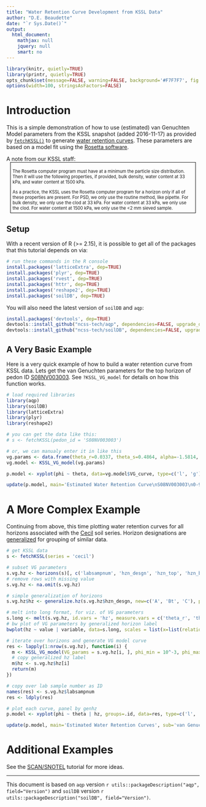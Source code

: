 ```yaml
---
title: "Water Retention Curve Development from KSSL Data"
author: "D.E. Beaudette"
date: "`r Sys.Date()`"
output:
  html_document:
    mathjax: null
    jquery: null
    smart: no
---
```

  
```r
library(knitr, quietly=TRUE)
library(printr, quietly=TRUE)
opts_chunk$set(message=FALSE, warning=FALSE, background='#F7F7F7', fig.retina=2, dev='png', tidy=FALSE, verbose=FALSE)
options(width=100, stringsAsFactors=FALSE)
```


# Introduction
This is a simple demonstration of how to use (estimated) van Genuchten Model parameters from the KSSL snapshot (added 2016-11-17) as provided by [`fetchKSSL()`](http://ncss-tech.github.io/AQP/soilDB/KSSL-demo.html) to generate [water retention curves](https://en.wikipedia.org/wiki/Water_retention_curve). These parameters are based on a model fit using the [Rosetta software](https://www.ars.usda.gov/pacific-west-area/riverside-ca/us-salinity-laboratory/docs/rosetta-model/). 

A note from our KSSL staff:
<div style="font-size: 80%; margin: 0px 10px 0px 10px; padding: 5px; border: 1px solid black;">The Rosetta computer program must have at a minimum the particle size distribution. Then it will use the following properties, if provided, bulk density, water content at 33 kPa, and water content at 1500 kPa.

As a practice, the KSSL uses the Rosetta computer program for a horizon only if all of these properties are present.  For PSD, we only use the routine method, like pipette.  For bulk density, we only use the clod at 33 kPa.  For water content at 33 kPa, we only use the clod.  For water content at 1500 kPa, we only use the <2 mm sieved sample.</div>

## Setup
With a recent version of R (>= 2.15), it is possible to get all of the packages that this tutorial depends on via:
```r
# run these commands in the R console
install.packages('latticeExtra', dep=TRUE)
install.packages('plyr', dep=TRUE)
install.packages('rvest', dep=TRUE)
install.packages('httr', dep=TRUE)
install.packages('reshape2', dep=TRUE)
install.packages('soilDB', dep=TRUE)
```

You will also need the latest version of `soilDB` and `aqp`:
```r
install.packages('devtools', dep=TRUE)
devtools::install_github("ncss-tech/aqp", dependencies=FALSE, upgrade_dependencies=FALSE)
devtools::install_github("ncss-tech/soilDB", dependencies=FALSE, upgrade_dependencies=FALSE)
```


## A Very Basic Example

Here is a very quick example of how to build a water retention curve from KSSL data. Lets get the van Genuchten parameters for the top horizon of pedon ID [S08NV003003](https://ncsslabdatamart.sc.egov.usda.gov/rptExecute.aspx?p=34942&r=6&submit1=Get+Report). See `?KSSL_VG_model` for details on how this function works.

```r
# load required libraries
library(aqp)
library(soilDB)
library(latticeExtra)
library(plyr)
library(reshape2)

# you can get the data like this:
# s <- fetchKSSL(pedon_id = 'S08NV003003')

# or, we can manualy enter it in like this
vg.params <- data.frame(theta_r=0.0337, theta_s=0.4864, alpha=-1.5814, npar=0.1227)
vg.model <- KSSL_VG_model(vg.params)

p.model <- xyplot(phi ~ theta, data=vg.model$VG_curve, type=c('l', 'g'), scales=list(alternating=3, x=list(tick.number=10), y=list(log=10, tick.number=10)), yscale.components=yscale.components.logpower, ylab=expression("Suction " (kPa)), xlab=expression("Volumetric Water Content " (cm^3/cm^3)), par.settings = list(plot.line=list(col='RoyalBlue', lwd=2)))

update(p.model, main='Estimated Water Retention Curve\nS08NV003003\n0-9cm', sub='van Genuchten Model Parameters fit by USDA-ARS Rosetta')

```


# A More Complex Example

Continuing from above, this time plotting water retention curves for all horizons associated with the [Cecil](http://casoilresource.lawr.ucdavis.edu/sde/?series=cecil) soil series. Horizon designations are [generalized](http://ncss-tech.github.io/AQP/aqp/gen-hz-assignment.html) for grouping of similar data. 
```r
# get KSSL data
s <- fetchKSSL(series = 'cecil')

# subset VG parameters
s.vg.hz <- horizons(s)[, c('labsampnum', 'hzn_desgn', 'hzn_top', 'hzn_bot', 'lab_texture_class', 'theta_r', 'theta_s', 'alpha', 'npar')]
# remove rows with missing value
s.vg.hz <- na.omit(s.vg.hz)

# simple generalization of horizons
s.vg.hz$hz <- generalize.hz(s.vg.hz$hzn_desgn, new=c('A', 'Bt', 'C'), pat=c('A', 'Bt', '^C'))

# melt into long format, for viz. of VG parameters
s.long <- melt(s.vg.hz, id.vars = 'hz', measure.vars = c('theta_r', 'theta_s', 'alpha', 'npar'))
# bw plot of VG parameters by generalized horizon label
bwplot(hz ~ value | variable, data=s.long, scales = list(x=list(relation='free', alternating=3)), strip=strip.custom(bg=grey(0.85)), as.table=TRUE, xlab='', main='van Genuchten Model Parameters fit by USDA-ARS Rosetta', sub='Pedons Correlated to the Cecil Soil Series')

# iterate over horizons and generate VG model curve
res <- lapply(1:nrow(s.vg.hz), function(i) {
  m <- KSSL_VG_model(VG_params = s.vg.hz[i, ], phi_min = 10^-3, phi_max=10^6)$VG_curve
  # copy generalized hz label
  m$hz <- s.vg.hz$hz[i]
  return(m)
})

# copy over lab sample number as ID
names(res) <- s.vg.hz$labsampnum
res <- ldply(res)

# plot each curve, panel by genhz
p.model <- xyplot(phi ~ theta | hz, groups=.id, data=res, type=c('l', 'g'), scales=list(alternating=3, x=list(tick.number=10), y=list(log=10, tick.number=10)), yscale.components=yscale.components.logpower, ylab=expression("Suction " (kPa)), xlab=expression("Volumetric Water Content " (cm^3/cm^3)), par.settings = list(superpose.line=list(col='RoyalBlue', lwd=1)), strip=strip.custom(bg=grey(0.85)), as.table=TRUE)

update(p.model, main='Estimated Water Retention Curves', sub='van Genuchten Model Parameters fit by USDA-ARS Rosetta')
```

# Additional Examples
See the [SCAN/SNOTEL](http://ncss-tech.github.io/AQP/soilDB/fetchSCAN-demo.html) tutorial for more ideas.


----------------------------
This document is based on `aqp` version `r utils::packageDescription("aqp", field="Version")` and `soilDB` version `r utils::packageDescription("soilDB", field="Version")`.

